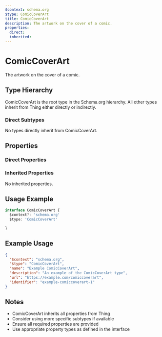 ```yaml
---
$context: schema.org
$type: ComicCoverArt
title: ComicCoverArt
description: The artwork on the cover of a comic.
properties:
  direct:
  inherited:
---
```

# ComicCoverArt

The artwork on the cover of a comic.

## Type Hierarchy

ComicCoverArt is the root type in the Schema.org hierarchy. All other types inherit from Thing either directly or indirectly.

### Direct Subtypes

No types directly inherit from ComicCoverArt.

## Properties

### Direct Properties



### Inherited Properties

No inherited properties.

## Usage Example

```typescript
interface ComicCoverArt {
  $context?: 'schema.org'
  $type: 'ComicCoverArt'

}
```

## Example Usage

```json
{
  "$context": "schema.org",
  "$type": "ComicCoverArt",
  "name": "Example ComicCoverArt",
  "description": "An example of the ComicCoverArt type",
  "url": "https://example.com/comiccoverart",
  "identifier": "example-comiccoverart-1"
}
```

## Notes

- ComicCoverArt inherits all properties from Thing
- Consider using more specific subtypes if available
- Ensure all required properties are provided
- Use appropriate property types as defined in the interface